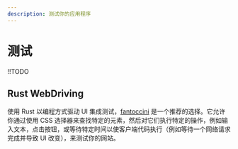 ```yaml
---
description: 测试你的应用程序
---
```


# 测试

!!TODO

## Rust WebDriving

使用 Rust 以编程方式驱动 UI 集成测试，[fantoccini](https://crates.io/crates/fantoccini) 是一个推荐的选择。它允许你通过使用 CSS 选择器来查找特定的元素，然后对它们执行特定的操作，例如输入文本，点击按钮，或等待特定时间以使客户端代码执行（例如等待一个网络请求完成并导致 UI 改变），来测试你的网站。
